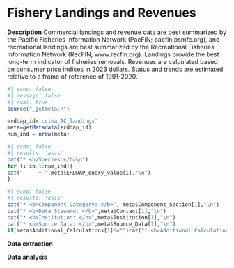 # Fishery Landings and Revenues

**Description** Commercial landings and revenue data are best summarized by the Pacific Fisheries Information Network (PacFIN; pacfin.psmfc.org), and recreational landings are best summarized by the Recreational Fisheries Information Network (RecFIN; www.recfin.org). Landings provide the best long-term indicator of fisheries removals. Revenues are calculated based on consumer price indices in 2023 dollars. Status and trends are estimated relative to a frame of reference of 1991-2020.

```r
#| echo: false
#| message: false
#| eval: true
source("_getmeta.R")

erddap_id='cciea_AC_landings'
meta=getMetadata(erddap_id)
num_ind = nrow(meta)
```


```r
#| echo: false
#| results: 'asis'
cat("* <b>Species:</b>\n")
for (i in 1:num_ind){
cat("     + ",meta$ERDDAP_query_value[i],"\n")
}
```

```r
#| echo: false
#| results: 'asis'
cat("* <b>Component Category: </b>", meta$Component_Section[1],"\n")
cat("* <b>Data Steward: </b>",meta$Contact[1],"\n")
cat("* <b>Institution: </b>",meta$Institution[1],"\n")
cat("* <b>Source Data: </b>",meta$Source_Data[1],"\n")
if(meta$Additional_Calculations[1]!="")cat("* <b>Additional Calculations: </b>",meta$Additional_Calculations[1],"\n")
```

**Data extraction**

**Data analysis**
